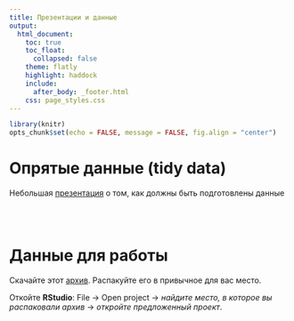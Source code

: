 ```yaml
---
title: Презентации и данные
output:
  html_document:
    toc: true
    toc_float:
      collapsed: false
    theme: flatly
    highlight: haddock
    include:
      after_body: _footer.html
    css: page_styles.css
---
```




```r
library(knitr)
opts_chunk$set(echo = FALSE, message = FALSE, fig.align = "center")
```

# Опрятые данные (tidy data)

Небольшая [презентация](Pres_tidy_data.html) о том, как должны быть подготовлены данные


<br>
<br>

# Данные для работы

Скачайте этот [архив](R_calc_for_school_CIN.zip). Распакуйте его в привычное для вас место. 

Откойте **RStudio**: File -> Open project -> *найдите место, в которое вы распаковали архив* -> *откройте предложенный проект*. 